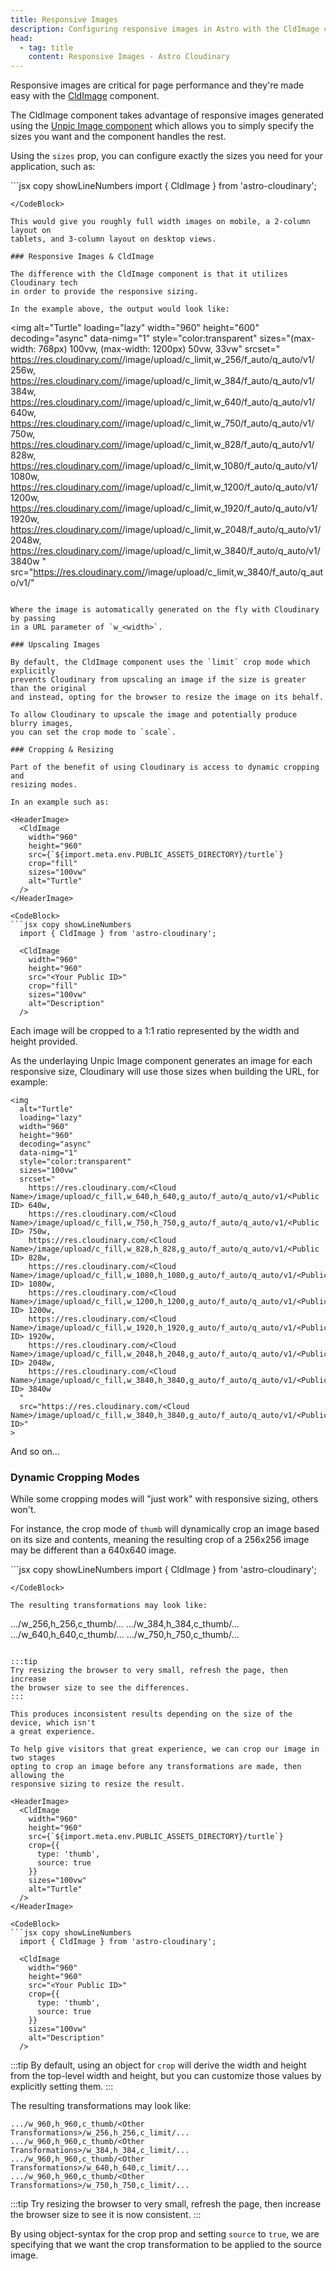 ```yaml
---
title: Responsive Images
description: Configuring responsive images in Astro with the CldImage component.
head:
  - tag: title
    content: Responsive Images - Astro Cloudinary
---
```



Responsive images are critical for page performance and they're made easy with
the [CldImage](/cldimage/basic-usage) component.

The CldImage component takes advantage of responsive images generated using
the [Unpic Image component](https://unpic.pics/img/astro/)
which allows you to simply specify the sizes you want and the component
handles the rest.

Using the `sizes` prop, you can configure exactly the sizes you need for your
application, such as:


<HeaderImage>
  <CldImage
    width="960"
    height="600"
    src={`${import.meta.env.PUBLIC_ASSETS_DIRECTORY}/turtle`}
    sizes="(max-width: 768px) 100vw,
          (max-width: 1200px) 50vw,
          33vw"
    alt="Turtle"
  />
</HeaderImage>

<CodeBlock>
```jsx copy showLineNumbers
  import { CldImage } from 'astro-cloudinary';

  <CldImage
    width="960"
    height="600"
    src="<Your Public ID>"
    sizes="(max-width: 768px) 100vw,
          (max-width: 1200px) 50vw,
          33vw"
    alt="Description"
  />
  ```
</CodeBlock>

This would give you roughly full width images on mobile, a 2-column layout on
tablets, and 3-column layout on desktop views.

### Responsive Images & CldImage

The difference with the CldImage component is that it utilizes Cloudinary tech
in order to provide the responsive sizing.

In the example above, the output would look like:

```
<img
  alt="Turtle"
  loading="lazy"
  width="960"
  height="600"
  decoding="async"
  data-nimg="1"
  style="color:transparent"
  sizes="(max-width: 768px) 100vw, (max-width: 1200px) 50vw, 33vw"
  srcset="
    https://res.cloudinary.com/<Cloud Name>/image/upload/c_limit,w_256/f_auto/q_auto/v1/<Public ID> 256w,
    https://res.cloudinary.com/<Cloud Name>/image/upload/c_limit,w_384/f_auto/q_auto/v1/<Public ID> 384w,
    https://res.cloudinary.com/<Cloud Name>/image/upload/c_limit,w_640/f_auto/q_auto/v1/<Public ID> 640w,
    https://res.cloudinary.com/<Cloud Name>/image/upload/c_limit,w_750/f_auto/q_auto/v1/<Public ID> 750w,
    https://res.cloudinary.com/<Cloud Name>/image/upload/c_limit,w_828/f_auto/q_auto/v1/<Public ID> 828w,
    https://res.cloudinary.com/<Cloud Name>/image/upload/c_limit,w_1080/f_auto/q_auto/v1/<Public ID> 1080w,
    https://res.cloudinary.com/<Cloud Name>/image/upload/c_limit,w_1200/f_auto/q_auto/v1/<Public ID> 1200w,
    https://res.cloudinary.com/<Cloud Name>/image/upload/c_limit,w_1920/f_auto/q_auto/v1/<Public ID> 1920w,
    https://res.cloudinary.com/<Cloud Name>/image/upload/c_limit,w_2048/f_auto/q_auto/v1/<Public ID> 2048w,
    https://res.cloudinary.com/<Cloud Name>/image/upload/c_limit,w_3840/f_auto/q_auto/v1/<Public ID> 3840w
  "
  src="https://res.cloudinary.com/<Cloud Name>/image/upload/c_limit,w_3840/f_auto/q_auto/v1/<Public ID>"
>
```

Where the image is automatically generated on the fly with Cloudinary by passing
in a URL parameter of `w_<width>`.

### Upscaling Images

By default, the CldImage component uses the `limit` crop mode which explicitly
prevents Cloudinary from upscaling an image if the size is greater than the original
and instead, opting for the browser to resize the image on its behalf.

To allow Cloudinary to upscale the image and potentially produce blurry images,
you can set the crop mode to `scale`.

### Cropping & Resizing

Part of the benefit of using Cloudinary is access to dynamic cropping and
resizing modes.

In an example such as:

<HeaderImage>
  <CldImage
    width="960"
    height="960"
    src={`${import.meta.env.PUBLIC_ASSETS_DIRECTORY}/turtle`}
    crop="fill"
    sizes="100vw"
    alt="Turtle"
  />
</HeaderImage>

<CodeBlock>
```jsx copy showLineNumbers
  import { CldImage } from 'astro-cloudinary';

  <CldImage
    width="960"
    height="960"
    src="<Your Public ID>"
    crop="fill"
    sizes="100vw"
    alt="Description"
  />
  ```
</CodeBlock>

Each image will be cropped to a 1:1 ratio represented by the width and height provided.

As the underlaying Unpic Image component generates an image for each responsive size,
Cloudinary will use those sizes when building the URL, for example:

```
<img
  alt="Turtle"
  loading="lazy"
  width="960"
  height="960"
  decoding="async"
  data-nimg="1"
  style="color:transparent"
  sizes="100vw"
  srcset="
    https://res.cloudinary.com/<Cloud Name>/image/upload/c_fill,w_640,h_640,g_auto/f_auto/q_auto/v1/<Public ID> 640w,
    https://res.cloudinary.com/<Cloud Name>/image/upload/c_fill,w_750,h_750,g_auto/f_auto/q_auto/v1/<Public ID> 750w,
    https://res.cloudinary.com/<Cloud Name>/image/upload/c_fill,w_828,h_828,g_auto/f_auto/q_auto/v1/<Public ID> 828w,
    https://res.cloudinary.com/<Cloud Name>/image/upload/c_fill,w_1080,h_1080,g_auto/f_auto/q_auto/v1/<Public ID> 1080w,
    https://res.cloudinary.com/<Cloud Name>/image/upload/c_fill,w_1200,h_1200,g_auto/f_auto/q_auto/v1/<Public ID> 1200w,
    https://res.cloudinary.com/<Cloud Name>/image/upload/c_fill,w_1920,h_1920,g_auto/f_auto/q_auto/v1/<Public ID> 1920w,
    https://res.cloudinary.com/<Cloud Name>/image/upload/c_fill,w_2048,h_2048,g_auto/f_auto/q_auto/v1/<Public ID> 2048w,
    https://res.cloudinary.com/<Cloud Name>/image/upload/c_fill,w_3840,h_3840,g_auto/f_auto/q_auto/v1/<Public ID> 3840w
  "
  src="https://res.cloudinary.com/<Cloud Name>/image/upload/c_fill,w_3840,h_3840,g_auto/f_auto/q_auto/v1/<Public ID>"
>
```

And so on...

### Dynamic Cropping Modes

While some cropping modes will "just work" with responsive sizing, others won't.

For instance, the crop mode of `thumb` will dynamically crop an image based on its
size and contents, meaning the resulting crop of a 256x256 image may be different
than a 640x640 image.

<HeaderImage>
  <CldImage
    width="960"
    height="960"
    src={`${import.meta.env.PUBLIC_ASSETS_DIRECTORY}/turtle`}
    crop="thumb"
    sizes="100vw"
    alt="Turtle"
  />
</HeaderImage>

<CodeBlock>
```jsx copy showLineNumbers
  import { CldImage } from 'astro-cloudinary';

  <CldImage
    width="960"
    height="960"
    src="<Your Public ID>"
    crop="thumb"
    sizes="100vw"
    alt="Description"
  />
  ```
</CodeBlock>

The resulting transformations may look like:

```
.../w_256,h_256,c_thumb/...
.../w_384,h_384,c_thumb/...
.../w_640,h_640,c_thumb/...
.../w_750,h_750,c_thumb/...
```

:::tip
Try resizing the browser to very small, refresh the page, then increase
the browser size to see the differences.
:::

This produces inconsistent results depending on the size of the device, which isn't
a great experience.

To help give visitors that great experience, we can crop our image in two stages
opting to crop an image before any transformations are made, then allowing the
responsive sizing to resize the result.

<HeaderImage>
  <CldImage
    width="960"
    height="960"
    src={`${import.meta.env.PUBLIC_ASSETS_DIRECTORY}/turtle`}
    crop={{
      type: 'thumb',
      source: true
    }}
    sizes="100vw"
    alt="Turtle"
  />
</HeaderImage>

<CodeBlock>
```jsx copy showLineNumbers
  import { CldImage } from 'astro-cloudinary';

  <CldImage
    width="960"
    height="960"
    src="<Your Public ID>"
    crop={{
      type: 'thumb',
      source: true
    }}
    sizes="100vw"
    alt="Description"
  />
  ```
</CodeBlock>

:::tip
By default, using an object for `crop` will derive the width and
height from the top-level width and height, but you can customize those
values by explicitly setting them.
:::

The resulting transformations may look like:

```
.../w_960,h_960,c_thumb/<Other Transformations>/w_256,h_256,c_limit/...
.../w_960,h_960,c_thumb/<Other Transformations>/w_384,h_384,c_limit/...
.../w_960,h_960,c_thumb/<Other Transformations>/w_640,h_640,c_limit/...
.../w_960,h_960,c_thumb/<Other Transformations>/w_750,h_750,c_limit/...
```

:::tip
Try resizing the browser to very small, refresh the page, then increase
the browser size to see it is now consistent.
:::

By using object-syntax for the crop prop and setting `source` to `true`, we 
are specifying that we want the crop transformation to be applied to the
source image.
